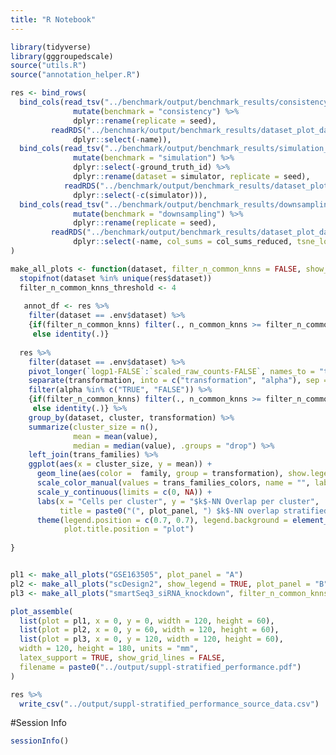 ```yaml
---
title: "R Notebook"
---
```





```r
library(tidyverse)
library(gggroupedscale)
source("utils.R")
source("annotation_helper.R")
```

```r
res <- bind_rows(
  bind_cols(read_tsv("../benchmark/output/benchmark_results/consistency_stratefication_results.tsv") %>%
              mutate(benchmark = "consistency") %>%
              dplyr::rename(replicate = seed),
         readRDS("../benchmark/output/benchmark_results/dataset_plot_data.RDS")$consistency[[7]] %>%
              dplyr::select(-name)),
  bind_cols(read_tsv("../benchmark/output/benchmark_results/simulation_stratefication_results.tsv") %>%
              mutate(benchmark = "simulation") %>%
              dplyr::select(-ground_truth_id) %>%
              dplyr::rename(dataset = simulator, replicate = seed),
            readRDS("../benchmark/output/benchmark_results/dataset_plot_data.RDS")$simulation[[5]] %>%
              dplyr::select(-c(simulator))),
  bind_cols(read_tsv("../benchmark/output/benchmark_results/downsampling_stratefication_results.tsv") %>%
              mutate(benchmark = "downsampling") %>%
              dplyr::rename(replicate = seed),
         readRDS("../benchmark/output/benchmark_results/dataset_plot_data.RDS")$downsampling[[5]] %>%
              dplyr::select(-name, col_sums = col_sums_reduced, tsne_log_counts_axis1 = tsne_log_counts_reduced_axis1, tsne_log_counts_axis2 = tsne_log_counts_reduced_axis2, -col_sums_full))
)
```


```r

make_all_plots <- function(dataset, filter_n_common_knns = FALSE, show_legend = FALSE, plot_panel = "A"){
  stopifnot(dataset %in% unique(res$dataset))
  filter_n_common_knns_threshold <- 4
  
   annot_df <- res %>%
    filter(dataset == .env$dataset) %>%
    {if(filter_n_common_knns) filter(., n_common_knns >= filter_n_common_knns_threshold)
     else identity(.)} 
  
  res %>%
    filter(dataset == .env$dataset) %>%
    pivot_longer(`logp1-FALSE`:`scaled_raw_counts-FALSE`, names_to = "transformation", values_to = "value") %>%
    separate(transformation, into = c("transformation", "alpha"), sep = "-") %>%
    filter(alpha %in% c("TRUE", "FALSE")) %>%
    {if(filter_n_common_knns) filter(., n_common_knns >= filter_n_common_knns_threshold)
     else identity(.)} %>%
    group_by(dataset, cluster, transformation) %>% 
    summarize(cluster_size = n(),
              mean = mean(value),
              median = median(value), .groups = "drop") %>%
    left_join(trans_families) %>%
    ggplot(aes(x = cluster_size, y = mean)) +
      geom_line(aes(color =  family, group = transformation), show.legend = show_legend) +
      scale_color_manual(values = trans_families_colors, name = "", labels = as.character(trans_families_labels_long)) +
      scale_y_continuous(limits = c(0, NA)) +
      labs(x = "Cells per cluster", y = "$k$-NN Overlap per cluster",
           title = paste0("(", plot_panel, ") $k$-NN overlap stratified by cluster size for ", dataset_labels[dataset])) +
      theme(legend.position = c(0.7, 0.7), legend.background = element_rect(fill = alpha("white", alpha = 0.8)),
            plot.title.position = "plot")
  
}


pl1 <- make_all_plots("GSE163505", plot_panel = "A")
pl2 <- make_all_plots("scDesign2", show_legend = TRUE, plot_panel = "B")
pl3 <- make_all_plots("smartSeq3_siRNA_knockdown", filter_n_common_knns = TRUE, plot_panel = "C")

plot_assemble(
  list(plot = pl1, x = 0, y = 0, width = 120, height = 60),
  list(plot = pl2, x = 0, y = 60, width = 120, height = 60),
  list(plot = pl3, x = 0, y = 120, width = 120, height = 60),
  width = 120, height = 180, units = "mm",
  latex_support = TRUE, show_grid_lines = FALSE,
  filename = paste0("../output/suppl-stratified_performance.pdf")
)
```


```r
res %>%
  write_csv("../output/suppl-stratified_performance_source_data.csv")
```


#Session Info

```r
sessionInfo()
```

